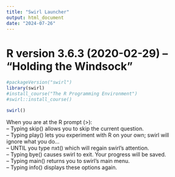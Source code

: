 ---
title: "Swirl Launcher"
output: html_document
date: "2024-07-26"
---

# R version 3.6.3 (2020-02-29) -- "Holding the Windsock"

```{r}
#packageVersion("swirl")
library(swirl)
#install_course("The R Programming Environment")
#swirl::install_course()
```

```{r}
swirl()  

```

| When you are at the R prompt (>):
| -- Typing skip() allows you to skip the current question.
| -- Typing play() lets you experiment with R on your own; swirl will
| ignore what you do...
| -- UNTIL you type nxt() which will regain swirl's attention.
| -- Typing bye() causes swirl to exit. Your progress will be saved.
| -- Typing main() returns you to swirl's main menu.
| -- Typing info() displays these options again.